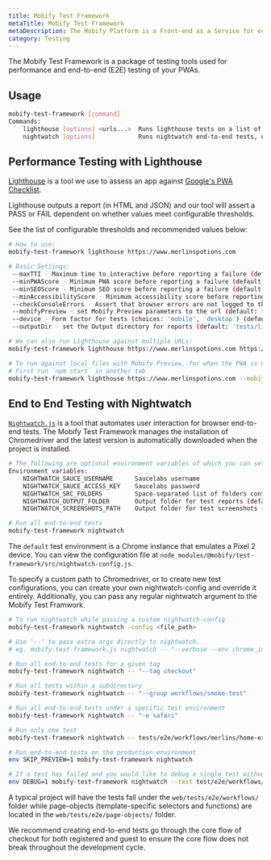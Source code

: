 ```yaml
---
title: Mobify Test Framework
metaTitle: Mobify Test Framework
metaDescription: The Mobify Platform is a Front-end as a Service for ecommerce.
category: Testing
---
```


The Mobify Test Framework is a package of testing tools used for performance
and end-to-end (E2E) testing of your PWAs.

## Usage

```bash
mobify-test-framework [command]
Commands:
    lighthouse [options] <urls...>  Runs lighthouse tests on a list of URLs
    nightwatch [options]            Runs nightwatch end-to-end tests, using Mobify's recommended settings.
```

## Performance Testing with Lighthouse

[Lighthouse](https://github.com/GoogleChrome/lighthouse) is a tool we use to
assess an app against [Google's PWA
Checklist](https://developers.google.com/web/progressive-web-apps/checklist).

Lighthouse outputs a report (in HTML and JSON) and our tool will assert a
PASS or FAIL dependent on whether values meet configurable thresholds.

See the list of configurable thresholds and recommended values below:

```bash
# How to use:
mobify-test-framework lighthouse https://www.merlinspotions.com

# Basic Settings:
 --maxTTI - Maximum time to interactive before reporting a failure (default: 10000 ms)
 --minPWAScore - Minimum PWA score before reporting a failure (default: 90)
 --minSEOScore - Minimum SEO score before reporting a failure (default: 100)
 --minAccessibilityScore - Minimum accessibility score before reporting a failure (default: 100)
 --checkConsoleErrors - Assert that browser errors are not logged to the console (default: false)
 --mobifyPreview - set Mobify Preview parameters to the url (default: false)
 --device - Form factor for tests (choices: 'mobile', 'desktop') (default: 'mobile')
 --outputDir - set the Output directory for reports (default: 'tests/lighthouse-reports')

# We can also run Lighthouse against multiple URLs:
mobify-test-framework lighthouse https://www.merlinspotions.com https://www.merlinspotions.com/potions

# To run against local files with Mobify Preview, for when the PWA is not live:
# First run `npm start` in another tab
mobify-test-framework lighthouse https://www.merlinspotions.com --mobifyPreview
```

## End to End Testing with Nightwatch

[`Nightwatch.js`](http://nightwatchjs.org/) is a tool that automates user
interaction for browser end-to-end tests. The Mobify Test Framework manages the
installation of Chromedriver and the latest version is
automatically downloaded when the project is installed.

```bash
# The following are optional environment variables of which you can set before running:
Environment variables:
    NIGHTWATCH_SAUCE_USERNAME      Saucelabs username
    NIGHTWATCH_SAUCE_ACCESS_KEY    Saucelabs password
    NIGHTWATCH_SRC_FOLDERS         Space-separated list of folders containing tests (default ['./tests/e2e'])
    NIGHTWATCH_OUTPUT_FOLDER       Output folder for test reports (default './tests/reports')
    NIGHTWATCH_SCREENSHOTS_PATH    Output folder for test screenshots (default './tests/screenshots')

# Run all end-to-end tests
mobify-test-framework nightwatch
```

The `default` test environment is a Chrome instance that emulates a Pixel 2 device. You can
view the configuration file at
`node_modules/@mobify/test-framework/src/nightwatch-config.js`.

To specify a custom path to Chromedriver, or to create new test
configurations, you can create your own nightwatch-config and override it
entirely. Additionally, you can pass any regular nightwatch argument to the
Mobify Test Framwork.

```bash
# To run nightwatch while passing a custom nightwatch-config
mobify-test-framework nightwatch -config <file_path>

# Use '--' to pass extra args directly to nightwatch.
# eg. mobify-test-framework.js nightwatch -- "--verbose --env chrome_incognito"

# Run all end-to-end tests for a given tag
mobify-test-framework nightwatch -- "--tag checkout"

# Run all tests within a subdirectory
mobify-test-framework nightwatch -- "--group workflows/smoke-test"

# Run all end-to-end tests under a specific test environment
mobify-test-framework nightwatch -- "-e safari"

# Run only one test
mobify-test-framework nightwatch -- tests/e2e/workflows/merlins/home-example.js

# Run end-to-end tests on the production environment
env SKIP_PREVIEW=1 mobify-test-framework nightwatch

# If a test has failed and you would like to debug a single test without the browser closing in the end
env DEBUG=1 mobify-test-framework nightwatch --test test/e2e/workflows/guest-checkout.js
```

A typical project will have the tests fall under the `web/tests/e2e/workflows/`
folder while page-objects (template-specific selectors and functions) are
located in the `web/tests/e2e/page-objects/` folder.

We recommend creating end-to-end tests go through the core flow of checkout for
both registered and guest to ensure the core flow does not break throughout the
development cycle.

